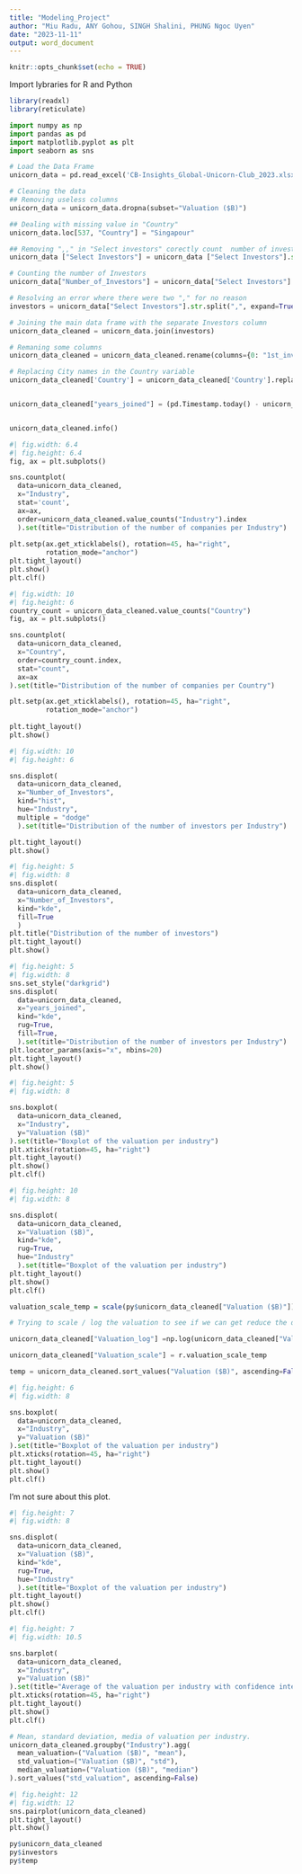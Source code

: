 ```yaml
---
title: "Modeling_Project"
author: "Miu Radu, ANY Gohou, SINGH Shalini, PHUNG Ngoc Uyen"
date: "2023-11-11"
output: word_document
---
```


```r
knitr::opts_chunk$set(echo = TRUE)
```

Import lybraries for R and Python

```r
library(readxl)
library(reticulate)
```

```python
import numpy as np 
import pandas as pd
import matplotlib.pyplot as plt 
import seaborn as sns
```

```python
# Load the Data Frame
unicorn_data = pd.read_excel('CB-Insights_Global-Unicorn-Club_2023.xlsx')
```

```python
# Cleaning the data
## Removing useless columns
unicorn_data = unicorn_data.dropna(subset="Valuation ($B)")

## Dealing with missing value in "Country"
unicorn_data.loc[537, "Country"] = "Singapour"

## Removing ",," in "Select investors" corectly count  number of investors
unicorn_data ["Select Investors"] = unicorn_data ["Select Investors"].str.replace(",,",",")

# Counting the number of Investors
unicorn_data["Number_of_Investors"] = unicorn_data["Select Investors"].str.split(",", expand=False).str.len()

# Resolving an error where there were two "," for no reason 
investors = unicorn_data["Select Investors"].str.split(",", expand=True)

# Joining the main data frame with the separate Investors column
unicorn_data_cleaned = unicorn_data.join(investors)

# Remaning some columns
unicorn_data_cleaned = unicorn_data_cleaned.rename(columns={0: "1st_investor", 1: "2nd_investor", 2: "3td_investor", 3: "4td_investor"})

# Replacing City names in the Country variable
unicorn_data_cleaned['Country'] = unicorn_data_cleaned['Country'].replace("London", "United Kingdom").replace("Munchen", "Germany")


unicorn_data_cleaned["years_joined"] = (pd.Timestamp.today() - unicorn_data_cleaned["Date Joined"]) / np.timedelta64(1,'Y')


unicorn_data_cleaned.info()

```

```python
#| fig.width: 6.4
#| fig.height: 6.4
fig, ax = plt.subplots()

sns.countplot(
  data=unicorn_data_cleaned,
  x="Industry",
  stat='count',
  ax=ax, 
  order=unicorn_data_cleaned.value_counts("Industry").index
  ).set(title="Distribution of the number of companies per Industry")
  
plt.setp(ax.get_xticklabels(), rotation=45, ha="right",
         rotation_mode="anchor")
plt.tight_layout()
plt.show()
plt.clf()
```



```python
#| fig.width: 10
#| fig.height: 6
country_count = unicorn_data_cleaned.value_counts("Country")
fig, ax = plt.subplots()

sns.countplot(
  data=unicorn_data_cleaned,
  x="Country",
  order=country_count.index,
  stat="count",
  ax=ax
).set(title="Distribution of the number of companies per Country")

plt.setp(ax.get_xticklabels(), rotation=45, ha="right",
         rotation_mode="anchor")
         
plt.tight_layout()
plt.show()
```


```python
#| fig.width: 10
#| fig.height: 6

sns.displot(
  data=unicorn_data_cleaned,
  x="Number_of_Investors",
  kind="hist", 
  hue="Industry",
  multiple = "dodge"
  ).set(title="Distribution of the number of investors per Industry")

plt.tight_layout()
plt.show()
```

```python
#| fig.height: 5
#| fig.width: 8
sns.displot(
  data=unicorn_data_cleaned,
  x="Number_of_Investors",
  kind="kde",
  fill=True
  )
plt.title("Distribution of the number of investors")
plt.tight_layout()
plt.show()
```

```python
#| fig.height: 5
#| fig.width: 8
sns.set_style("darkgrid")
sns.displot(
  data=unicorn_data_cleaned,
  x="years_joined",
  kind="kde",
  rug=True,
  fill=True, 
  ).set(title="Distribution of the number of investors per Industry")
plt.locator_params(axis="x", nbins=20)
plt.tight_layout()
plt.show()
```
```python
#| fig.height: 5
#| fig.width: 8

sns.boxplot(
  data=unicorn_data_cleaned,
  x="Industry",
  y="Valuation ($B)"
).set(title="Boxplot of the valuation per industry")
plt.xticks(rotation=45, ha="right")
plt.tight_layout()
plt.show()
plt.clf()
```

```python
#| fig.height: 10
#| fig.width: 8

sns.displot(
  data=unicorn_data_cleaned,
  x="Valuation ($B)", 
  kind="kde",
  rug=True, 
  hue="Industry"
  ).set(title="Boxplot of the valuation per industry")
plt.tight_layout()
plt.show()
plt.clf()
```
```r
valuation_scale_temp = scale(py$unicorn_data_cleaned["Valuation ($B)"])
```


```python
# Trying to scale / log the valuation to see if we can get reduce the distance with the outliers

unicorn_data_cleaned["Valuation_log"] =np.log(unicorn_data_cleaned["Valuation ($B)"])

unicorn_data_cleaned["Valuation_scale"] = r.valuation_scale_temp

temp = unicorn_data_cleaned.sort_values("Valuation ($B)", ascending=False)
```


```python
#| fig.height: 6
#| fig.width: 8

sns.boxplot(
  data=unicorn_data_cleaned,
  x="Industry",
  y="Valuation ($B)"
).set(title="Boxplot of the valuation per industry")
plt.xticks(rotation=45, ha="right")
plt.tight_layout()
plt.show()
plt.clf()
```


I'm not sure about this plot. 

```python
#| fig.height: 7
#| fig.width: 8

sns.displot(
  data=unicorn_data_cleaned,
  x="Valuation ($B)", 
  kind="kde",
  rug=True, 
  hue="Industry"
  ).set(title="Boxplot of the valuation per industry")
plt.tight_layout()
plt.show()
plt.clf()
```

```python
#| fig.height: 7
#| fig.width: 10.5

sns.barplot(
  data=unicorn_data_cleaned, 
  x="Industry", 
  y="Valuation ($B)"
).set(title="Average of the valuation per industry with confidence interval(95%)")
plt.xticks(rotation=45, ha="right")
plt.tight_layout()
plt.show()
plt.clf()
```

```python
# Mean, standard deviation, media of valuation per industry. 
unicorn_data_cleaned.groupby("Industry").agg(
  mean_valuation=("Valuation ($B)", "mean"), 
  std_valuation=("Valuation ($B)", "std"),
  median_valuation=("Valuation ($B)", "median")
).sort_values("std_valuation", ascending=False)
```
```python
#| fig.height: 12
#| fig.width: 12
sns.pairplot(unicorn_data_cleaned)
plt.tight_layout()
plt.show()
```


```r
py$unicorn_data_cleaned
py$investors
py$temp
```

